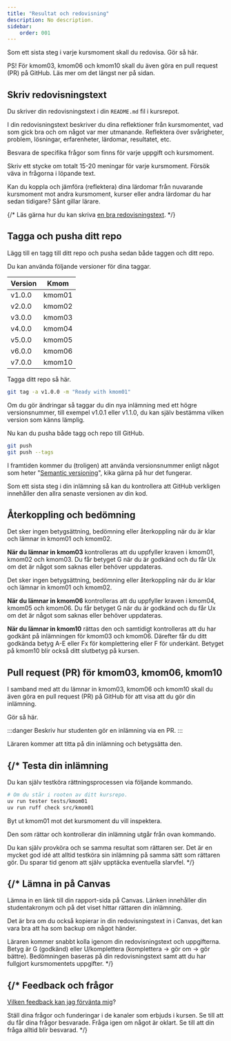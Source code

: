```yaml
---
title: "Resultat och redovisning" 
description: No description.
sidebar:
    order: 001
---
```



Som ett sista steg i varje kursmoment skall du redovisa. Gör så här.


<YouTube
    id="1rOg_XYc9QI"
    title="Andreas visar hur du lämnar in ett kursmoment."
/>

PS! För kmom03, kmom06 och kmom10 skall du även göra en pull request (PR) på GitHub. Läs mer om det längst ner på sidan.

## Skriv redovisningstext

Du skriver din redovisningstext i din `README.md` fil i kursrepot.

I din redovisningstext beskriver du dina reflektioner från kursmomentet, vad som gick bra och om något var mer utmanande. Reflektera över svårigheter, problem, lösningar, erfarenheter, lärdomar, resultatet, etc.

Besvara de specifika frågor som finns för varje uppgift och kursmoment.

Skriv ett stycke om totalt 15-20 meningar för varje kursmoment. Försök väva in frågorna i löpande text.

Kan du koppla och jämföra (reflektera) dina lärdomar från nuvarande kursmoment mot andra kursmoment, kurser eller andra lärdomar du har sedan tidigare? Sånt gillar lärare.

{/*
Läs gärna hur du kan skriva [en bra redovisningstext](kurser/faq/att-skriva-en-bra-redovisningstext).
*/}



## Tagga och pusha ditt repo

Lägg till en tagg till ditt repo och pusha sedan både taggen och ditt repo.

Du kan använda följande versioner för dina taggar.

| Version | Kmom   |
|---------|--------|
| v1.0.0   | kmom01 |
| v2.0.0   | kmom02 |
| v3.0.0   | kmom03 |
| v4.0.0   | kmom04 |
| v5.0.0   | kmom05 |
| v6.0.0   | kmom06 |
| v7.0.0   | kmom10 |

Tagga ditt repo så här.

```bash title="Lägg till en tagg på ditt repo med versionsnummer."
git tag -a v1.0.0 -m "Ready with kmom01"
```

Om du gör ändringar så taggar du din nya inlämning med ett högre versionsnummer, till exempel v1.0.1 eller v1.1.0, du kan själv bestämma vilken version som känns lämplig.

Nu kan du pusha både tagg och repo till GitHub.

```bash title="Pusha repo inklusive taggar."
git push
git push --tags
```

I framtiden kommer du (troligen) att använda versionsnummer enligt något som heter "[Semantic versioning](https://semver.org/)", kika gärna på hur det fungerar.

Som ett sista steg i din inlämning så kan du kontrollera att GitHub verkligen innehåller den allra senaste versionen av din kod.



## Återkoppling och bedömning

Det sker ingen betygsättning, bedömning eller återkoppling när du är klar och lämnar in kmom01 och kmom02. 

**När du lämnar in kmom03** kontrolleras att du uppfyller kraven i kmom01, kmom02 och kmom03. Du får betyget G när du är godkänd och du får Ux om det är något som saknas eller behöver uppdateras.

Det sker ingen betygsättning, bedömning eller återkoppling när du är klar och lämnar in kmom01 och kmom02. 

**När du lämnar in kmom06** kontrolleras att du uppfyller kraven i kmom04, kmom05 och kmom06. Du får betyget G när du är godkänd och du får Ux om det är något som saknas eller behöver uppdateras.

**När du lämnar in kmom10** rättas den och samtidigt kontrolleras att du har godkänt på inlämningen för kmom03 och kmom06. Därefter får du ditt godkända betyg A-E eller Fx för komplettering eller F för underkänt. Betyget på kmom10 blir också ditt slutbetyg på kursen.



## Pull request (PR) för kmom03, kmom06, kmom10

I samband med att du lämnar in kmom03, kmom06 och kmom10 skall du även göra en pull request (PR) på GitHub för att visa att du gör din inlämning.

Gör så här.

:::danger
Beskriv hur studenten gör en inlämning via en PR.
:::

Läraren kommer att titta på din inlämning och betygsätta den.



{/* 
Testa din inlämning
---------------------------------------

Du kan själv testköra rättningsprocessen via följande kommando.

```bash
# Om du står i rooten av ditt kursrepo.
uv run tester tests/kmom01
uv run ruff check src/kmom01
```

Byt ut kmom01 mot det kursmoment du vill inspektera.

Den som rättar och kontrollerar din inlämning utgår från ovan kommando.

Du kan själv provköra och se samma resultat som rättaren ser. Det är en mycket god idé att alltid testköra sin inlämning på samma sätt som rättaren gör. Du sparar tid genom att själv upptäcka eventuella slarvfel. */}



{/*
Lämna in på Canvas 
---------------------------------------

Lämna in en länk till din rapport-sida på Canvas. Länken innehåller din studentakronym och på det viset hittar rättaren din inlämning.

Det är bra om du också kopierar in din redovisningstext in i Canvas, det kan vara bra att ha som backup om något händer.

Läraren kommer snabbt kolla igenom din redovisningstext och uppgifterna. Betyg är G (godkänd) eller U/komplettera (komplettera → gör om → gör bättre). Bedömningen baseras på din redovisningstext samt att du har fullgjort kursmomentets uppgifter.
*/}



{/*
Feedback och frågor 
---------------------------------------

[Vilken feedback kan jag förvänta mig](kurser/faq/vilken-feedback-far-man-pa-inlamningarna)?

Ställ dina frågor och funderingar i de kanaler som erbjuds i kursen. Se till att du får dina frågor besvarade. Fråga igen om något är oklart. Se till att din fråga alltid blir besvarad.
*/}
